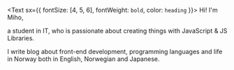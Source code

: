 <Text sx={{ fontSize: [4, 5, 6], fontWeight: `bold`, color: `heading` }}>
  Hi! I'm Miho,  
</Text>

a student in IT, who is passionate about creating things with JavaScript & JS Libraries. 

I write blog about front-end development, programming languages and life in Norway both in English, Norwegian and Japanese.  